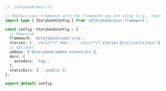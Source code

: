 ```ts
// .storybook/main.ts

// Replace your-framework with the framework you are using (e.g., react-webpack5, vue3-webpack5)
import type { StorybookConfig } from '@storybook/your-framework';

const config: StorybookConfig = {
  // Required
  framework: '@storybook/vue3-vite',
  stories: ['../src/**/*.mdx', '../src/**/*.stories.@(js|jsx|ts|tsx)'],
  // Optional
  addons: ['@storybook/addon-essentials'],
  docs: {
    autodocs: 'tag',
  },
  staticDirs: ['../public'],
};

export default config;
```
